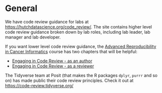 # General {#sec-review-general}

We have code review guidance for labs at <https://hutchdatascience.org/code_review/>. The site contains higher level code review guidance broken down by lab roles, including lab leader, lab manager and lab developer.

If you want lower level code review guidance, the [Advanced Reproducibility in Cancer Informatics](https://jhudatascience.org/Adv_Reproducibility_in_Cancer_Informatics/) course has two chapters that will be helpful:

- [Engaging in Code Review - as an author](https://jhudatascience.org/Adv_Reproducibility_in_Cancer_Informatics/engaging-in-code-review---as-an-author.html)
- [Engaging in Code Review - as a reviewer](https://jhudatascience.org/Adv_Reproducibility_in_Cancer_Informatics/engaging-in-code-review---as-a-reviewer.html)

The Tidyverse team at Posit (that makes the R packages `dplyr`, `purrr` and so on) has made public their code review principles. Check it out at <https://code-review.tidyverse.org/>
